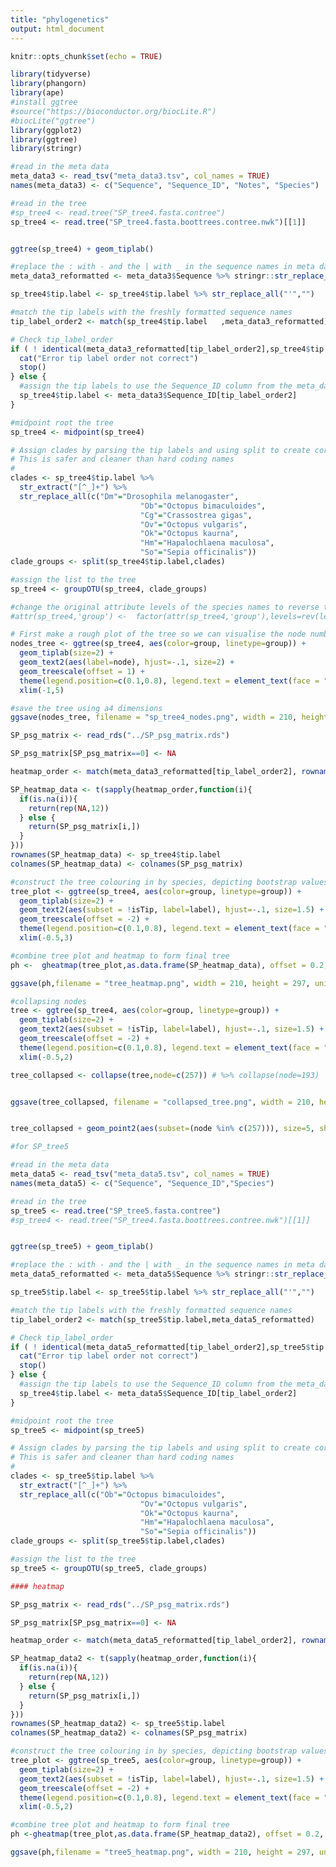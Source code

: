 ```yaml
---
title: "phylogenetics"
output: html_document
---
```


```r
knitr::opts_chunk$set(echo = TRUE)
```


```r
library(tidyverse)
library(phangorn) 
library(ape)
#install ggtree
#source("https://bioconductor.org/biocLite.R")
#biocLite("ggtree")
library(ggplot2)
library(ggtree)
library(stringr)
```

```r

#read in the meta data
meta_data3 <- read_tsv("meta_data3.tsv", col_names = TRUE)
names(meta_data3) <- c("Sequence", "Sequence_ID", "Notes", "Species")

#read in the tree
#sp_tree4 <- read.tree("SP_tree4.fasta.contree")
sp_tree4 <- read.tree("SP_tree4.fasta.boottrees.contree.nwk")[[1]]


ggtree(sp_tree4) + geom_tiplab()

#replace the : with - and the | with _ in the sequence names in meta data to match it to the tree tip labels/sequence names (which were altered along the way - perhaps in iqtree)
meta_data3_reformatted <- meta_data3$Sequence %>% stringr::str_replace_all(c(":"="_","\\|"="_")) 

sp_tree4$tip.label <- sp_tree4$tip.label %>% str_replace_all("'","")

#match the tip labels with the freshly formatted sequence names
tip_label_order2 <- match(sp_tree4$tip.label   ,meta_data3_reformatted)

# Check tip_label_order
if ( ! identical(meta_data3_reformatted[tip_label_order2],sp_tree4$tip.label) ){
  cat("Error tip label order not correct")
  stop()
} else {
  #assign the tip labels to use the Sequence_ID column from the meta_data file
  sp_tree4$tip.label <- meta_data3$Sequence_ID[tip_label_order2]
}

#midpoint root the tree
sp_tree4 <- midpoint(sp_tree4)

# Assign clades by parsing the tip labels and using split to create corresponding groups
# This is safer and cleaner than hard coding names
#
clades <- sp_tree4$tip.label %>% 
  str_extract("[^_]+") %>% 
  str_replace_all(c("Dm"="Drosophila melanogaster",
                             "Ob"="Octopus bimaculoides",
                             "Cg"="Crassostrea gigas",
                             "Ov"="Octopus vulgaris",
                             "Ok"="Octopus kaurna",
                             "Hm"="Hapalochlaena maculosa",
                             "So"="Sepia officinalis"))
clade_groups <- split(sp_tree4$tip.label,clades)

#assign the list to the tree
sp_tree4 <- groupOTU(sp_tree4, clade_groups)

#change the original attribute levels of the species names to reverse them for the legend
#attr(sp_tree4,'group') <-  factor(attr(sp_tree4,'group'),levels=rev(levels(attr(sp_tree4,'group'))))

# First make a rough plot of the tree so we can visualise the node numbers.  This allows us to select nodes for collapse
nodes_tree <- ggtree(sp_tree4, aes(color=group, linetype=group)) + 
  geom_tiplab(size=2) + 
  geom_text2(aes(label=node), hjust=-.1, size=2) +  
  geom_treescale(offset = 1) + 
  theme(legend.position=c(0.1,0.8), legend.text = element_text(face = "italic"), legend.title = element_blank()) + 
  xlim(-1,5) 

#save the tree using a4 dimensions
ggsave(nodes_tree, filename = "sp_tree4_nodes.png", width = 210, height = 297, units = "mm")
```

```r
SP_psg_matrix <- read_rds("../SP_psg_matrix.rds")

SP_psg_matrix[SP_psg_matrix==0] <- NA

heatmap_order <- match(meta_data3_reformatted[tip_label_order2], rownames(SP_psg_matrix)  %>% stringr::str_replace_all(c(":"="_","\\|"="_")) )

SP_heatmap_data <- t(sapply(heatmap_order,function(i){ 
  if(is.na(i)){
    return(rep(NA,12))
  } else {
    return(SP_psg_matrix[i,])
  }
}))
rownames(SP_heatmap_data) <- sp_tree4$tip.label
colnames(SP_heatmap_data) <- colnames(SP_psg_matrix)

#construct the tree colouring in by species, depicting bootstrap values (node support) with slight adjustments to the size and position to make the tree clearer, add a scale for the tree, add the legend and alter its position, italicise the legend and remove the legend title
tree_plot <- ggtree(sp_tree4, aes(color=group, linetype=group)) + 
  geom_tiplab(size=2) + 
  geom_text2(aes(subset = !isTip, label=label), hjust=-.1, size=1.5) + 
  geom_treescale(offset = -2) + 
  theme(legend.position=c(0.1,0.8), legend.text = element_text(face = "italic"), legend.title = element_blank()) + 
  xlim(-0.5,3) 

#combine tree plot and heatmap to form final tree
ph <-  gheatmap(tree_plot,as.data.frame(SP_heatmap_data), offset = 0.2, width=0.7,font.size=3,colnames_angle=90, colnames_offset_y = 50) #+ scale_fill_manual(breaks=c("A","B"), values=c("red","blue"))

ggsave(ph,filename = "tree_heatmap.png", width = 210, height = 297, units = "mm")

```


```r

#collapsing nodes
tree <- ggtree(sp_tree4, aes(color=group, linetype=group)) + 
  geom_tiplab(size=2) + 
  geom_text2(aes(subset = !isTip, label=label), hjust=-.1, size=1.5) + 
  geom_treescale(offset = -2) + 
  theme(legend.position=c(0.1,0.8), legend.text = element_text(face = "italic"), legend.title = element_blank()) + 
  xlim(-0.5,2) 

tree_collapsed <- collapse(tree,node=c(257)) # %>% collapse(node=193)


ggsave(tree_collapsed, filename = "collapsed_tree.png", width = 210, height = 297, units = "mm")


tree_collapsed + geom_point2(aes(subset=(node %in% c(257))), size=5, shape=".")


```


```r

#for SP_tree5

#read in the meta data
meta_data5 <- read_tsv("meta_data5.tsv", col_names = TRUE)
names(meta_data5) <- c("Sequence", "Sequence_ID","Species")

#read in the tree
sp_tree5 <- read.tree("SP_tree5.fasta.contree")
#sp_tree4 <- read.tree("SP_tree4.fasta.boottrees.contree.nwk")[[1]]


ggtree(sp_tree5) + geom_tiplab()

#replace the : with - and the | with _ in the sequence names in meta data to match it to the tree tip labels/sequence names (which were altered along the way - perhaps in iqtree)
meta_data5_reformatted <- meta_data5$Sequence %>% stringr::str_replace_all(c(":"="_","\\|"="_")) 

sp_tree5$tip.label <- sp_tree5$tip.label %>% str_replace_all("'","")

#match the tip labels with the freshly formatted sequence names
tip_label_order2 <- match(sp_tree5$tip.label,meta_data5_reformatted)

# Check tip_label_order
if ( ! identical(meta_data5_reformatted[tip_label_order2],sp_tree5$tip.label) ){
  cat("Error tip label order not correct")
  stop()
} else {
  #assign the tip labels to use the Sequence_ID column from the meta_data file
  sp_tree4$tip.label <- meta_data5$Sequence_ID[tip_label_order2]
}

#midpoint root the tree
sp_tree5 <- midpoint(sp_tree5)

# Assign clades by parsing the tip labels and using split to create corresponding groups
# This is safer and cleaner than hard coding names
#
clades <- sp_tree5$tip.label %>% 
  str_extract("[^_]+") %>% 
  str_replace_all(c("Ob"="Octopus bimaculoides",
                             "Ov"="Octopus vulgaris",
                             "Ok"="Octopus kaurna",
                             "Hm"="Hapalochlaena maculosa",
                             "So"="Sepia officinalis"))
clade_groups <- split(sp_tree5$tip.label,clades)

#assign the list to the tree
sp_tree5 <- groupOTU(sp_tree5, clade_groups)

#### heatmap

SP_psg_matrix <- read_rds("../SP_psg_matrix.rds")

SP_psg_matrix[SP_psg_matrix==0] <- NA

heatmap_order <- match(meta_data5_reformatted[tip_label_order2], rownames(SP_psg_matrix)  %>% stringr::str_replace_all(c(":"="_","\\|"="_")) )

SP_heatmap_data2 <- t(sapply(heatmap_order,function(i){ 
  if(is.na(i)){
    return(rep(NA,12))
  } else {
    return(SP_psg_matrix[i,])
  }
}))
rownames(SP_heatmap_data2) <- sp_tree5$tip.label
colnames(SP_heatmap_data2) <- colnames(SP_psg_matrix)

#construct the tree colouring in by species, depicting bootstrap values (node support) with slight adjustments to the size and position to make the tree clearer, add a scale for the tree, add the legend and alter its position, italicise the legend and remove the legend title
tree_plot <- ggtree(sp_tree5, aes(color=group, linetype=group)) + 
  geom_tiplab(size=2) + 
  geom_text2(aes(subset = !isTip, label=label), hjust=-.1, size=1.5) + 
  geom_treescale(offset = -2) + 
  theme(legend.position=c(0.1,0.8), legend.text = element_text(face = "italic"), legend.title = element_blank()) + 
  xlim(-0.5,2) 

#combine tree plot and heatmap to form final tree
ph <-gheatmap(tree_plot,as.data.frame(SP_heatmap_data2), offset = 0.2, width=0.7,font.size=3,colnames_angle=90, colnames_offset_y = 50)

ggsave(ph,filename = "tree5_heatmap.png", width = 210, height = 297, units = "mm")

```
